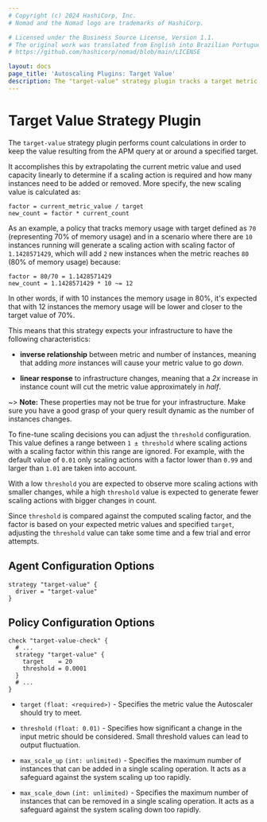```yaml
---
# Copyright (c) 2024 HashiCorp, Inc.
# Nomad and the Nomad logo are trademarks of HashiCorp.

# Licensed under the Business Source License, Version 1.1.
# The original work was translated from English into Brazilian Portuguese.
# https://github.com/hashicorp/nomad/blob/main/LICENSE

layout: docs
page_title: 'Autoscaling Plugins: Target Value'
description: The "target-value" strategy plugin tracks a target metric value.
---
```


# Target Value Strategy Plugin

The `target-value` strategy plugin performs count calculations in order to
keep the value resulting from the APM query at or around a specified target.

It accomplishes this by extrapolating the current metric value and used
capacity linearly to determine if a scaling action is required and how many
instances need to be added or removed. More specify, the new scaling value is
calculated as:

```
factor = current_metric_value / target
new_count = factor * current_count
```

As an example, a policy that tracks memory usage with target defined as `70`
(representing 70% of memory usage) and in a scenario where there are `10`
instances running will generate a scaling action with scaling factor of
`1.1428571429`, which will add `2` new instances when the metric reaches `80`
(80% of memory usage) because:

```
factor = 80/70 = 1.1428571429
new_count = 1.1428571429 * 10 ~= 12
```

In other words, if with 10 instances the memory usage in 80%, it's expected
that with 12 instances the memory usage will be lower and closer to the target
value of 70%.

This means that this strategy expects your infrastructure to have the following
characteristics:

- **inverse relationship** between metric and number of instances, meaning that
  adding _more_ instances will cause your metric value to go _down_.

- **linear response** to infrastructure changes, meaning that a _2x_ increase
  in instance count will cut the metric value approximately in _half_.

~> **Note:** These properties may not be true for your infrastructure. Make
  sure you have a good grasp of your query result dynamic as the number of
  instances changes.

To fine-tune scaling decisions you can adjust the `threshold` configuration.
This value defines a range between `1 ± threshold` where scaling actions with a
scaling factor within this range are ignored. For example, with the default
value of `0.01` only scaling actions with a factor lower than `0.99` and larger
than `1.01` are taken into account.

With a low `threshold` you are expected to observe more scaling actions with
smaller changes, while a high `threshold` value is expected to generate fewer
scaling actions with bigger changes in count.

Since `threshold` is compared against the computed scaling factor, and the
factor is based on your expected metric values and specified `target`,
adjusting the `threshold` value can take some time and a few trial and error
attempts.

## Agent Configuration Options

```hcl
strategy "target-value" {
  driver = "target-value"
}
```

## Policy Configuration Options

```hcl
check "target-value-check" {
  # ...
  strategy "target-value" {
    target    = 20
    threshold = 0.0001
  }
  # ...
}
```

- `target` `(float: <required>)` - Specifies the metric value the Autoscaler
  should try to meet.

- `threshold` `(float: 0.01)` - Specifies how significant a change in the input
  metric should be considered. Small threshold values can lead to output
  fluctuation.

- `max_scale_up` `(int: unlimited)` - Specifies the maximum number of instances
  that can be added in a single scaling operation. It acts as a safeguard
  against the system scaling up too rapidly.

- `max_scale_down` `(int: unlimited)` - Specifies the maximum number of instances
  that can be removed in a single scaling operation. It acts as a safeguard
  against the system scaling down too rapidly.
